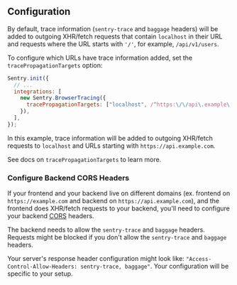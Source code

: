 ## Configuration

By default, trace information (`sentry-trace` and `baggage` headers) will be added to outgoing XHR/fetch requests that contain `localhost` in their URL and requests where the URL starts with `'/'`, for example, `/api/v1/users`.

To configure which URLs have trace information added, set the `tracePropagationTargets` option:

```javascript
Sentry.init({
  // ...
  integrations: [
    new Sentry.BrowserTracing({
      tracePropagationTargets: ["localhost", /^https:\/\/api\.example\.com/],
    }),
  ],
});
```

In this example, trace information will be added to outgoing XHR/fetch requests to `localhost` and URLs starting with `https://api.example.com`.

See docs on <PlatformLink to="/performance/instrumentation/automatic-instrumentation/#tracepropagationtargets">`tracePropagationTargets`</PlatformLink> to learn more.

### Configure Backend CORS Headers

If your frontend and your backend live on different domains (ex. frontend on `https://example.com` and backend on `https://api.example.com`), and the frontend does XHR/fetch requests to your backend, you'll need to configure your backend [CORS](https://developer.mozilla.org/en-US/docs/Web/HTTP/Headers/Access-Control-Allow-Headers) headers.

The backend needs to allow the `sentry-trace` and `baggage` headers. Requests might be blocked if you don't allow the `sentry-trace` and `baggage` headers.

Your server's response header configuration might look like: `"Access-Control-Allow-Headers: sentry-trace, baggage"`. Your configuration will be specific to your setup.
